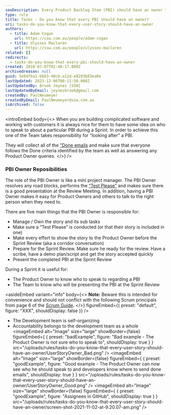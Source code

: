 ```yaml
---
seoDescription: Every Product Backlog Item (PBI) should have an owner to facilitate communication and clear accountability during a Sprint.
type: rule
title: Tasks - Do you know that every PBI should have an owner?
uri: tasks-do-you-know-that-every-user-story-should-have-an-owner
authors:
  - title: Adam Cogan
    url: https://ssw.com.au/people/adam-cogan
  - title: Ulysses Maclaren
    url: https://ssw.com.au/people/ulysses-maclaren
related: []
redirects:
  - tasks-do-you-know-that-every-pbi-should-have-an-owner
created: 2010-07-07T02:40:17.000Z
archivedreason: null
guid: 5e84fba1-b663-40cb-a12d-e8293b83ea0e
lastUpdated: 2023-12-06T00:11:50.000Z
lastUpdatedBy: Brook Jeynes [SSW]
lastUpdatedByEmail: jeynesbrook@gmail.com
createdBy: PaulNeumeyer
createdByEmail: PaulNeumeyer@ssw.com.au
isArchived: false
---
```


<introEmbed
  body={<>
When you are building complicated software and working with customers it is always nice for them to have some idea on who to speak to about a particular PBI during a Sprint. In order to achieve this one of the Team takes responsibility for “looking after” a PBI.

They will collect all of the ["Done emails](/dones-do-you-reply-done-and-delete-the-original-email) and make sure that everyone follows the Done criteria identified by the team as well as answering any Product Owner queries.
  </>}
/>
### PBI Owner Reposibilities

The role of the PBI Owner is like a mini project manager. The PBI Owner resolves any road blocks, performs the [“Test Please”](/done-do-you-know-when-to-do-a-test-please-in-scrum) and makes sure there is a good presentation at the Review Meeting. In addition, having a PBI Owner makes it easy for Product Owners and others to talk to the right person when they need to.

There are five main things that the PBI Owner is responsible for:

- Manage / Own the story and its sub tasks
- Make sure a “Test Please” is conducted (or that their story is included in one)
- Make every effort to show the story to the Product Owner before the Sprint Review (aka a corridor conversation)
- Prepare for the Sprint Review. Make sure he ready for the review. Have a scribe, have a demo plan/script and get the story accepted quickly
- Present the completed PBI at the Sprint Review

During a Sprint it is useful for:

- The Product Owner to know who to speak to regarding a PBI
- The Team to know who will be presenting the PBI at the Sprint Review

<asideEmbed
  variant="info"
  body={<>
    **Note:** Beware this is intended for convenience and should not conflict with the following Scrum principals from page 6 of the [Scrum Guide](/getting-started-have-you-read-the-scrum-guide).
  </>}
  figureEmbed={{
    preset: "default",
    figure: "XXX",
    shouldDisplay: false
  }}
/>

- The Development team is self-organizing
- Accountability belongs to the development team as a whole
<imageEmbed
  alt="Image"
  size="large"
  showBorder={false}
  figureEmbed={ {
    preset: "badExample",
    figure: "Bad example - The Product Owner is not sure who to speak to",
    shouldDisplay: true
  } }
  src="/uploads/rules/tasks-do-you-know-that-every-user-story-should-have-an-owner/UserStoryOwner_Bad.png"
/>
<imageEmbed
  alt="Image"
  size="large"
  showBorder={false}
  figureEmbed={ {
    preset: "goodExample",
    figure: "Good example - The Product Owner can now see who he should speak to and developers know where to send done emails",
    shouldDisplay: true
  } }
  src="/uploads/rules/tasks-do-you-know-that-every-user-story-should-have-an-owner/UserStoryOwner_Good.png"
/>
<imageEmbed
  alt="Image"
  size="large"
  showBorder={false}
  figureEmbed={ {
    preset: "goodExample",
    figure: "Assignees in GitHub",
    shouldDisplay: true
  } }
  src="/uploads/rules/tasks-do-you-know-that-every-user-story-should-have-an-owner/screen-shot-2021-11-02-at-9.20.07-am.png"
/>
